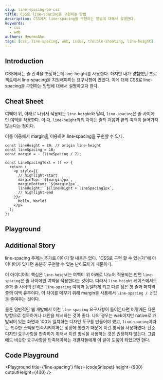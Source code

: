 ```yaml
---
slug: line-spacing-on-css
title: CSS로 line-spacing을 구현하는 방법
description: CSS에서 line-spacing을 구현하는 방법에 대해서 설명한다.
keywords:
  - css
  - web
authors: HyunmoAhn
tags: [css, line-spacing, web, issue, trouble-shooting, line-height]
---
```


## Introduction

CSS에서는 줄 간격을 조정하는데 line-height를 사용한다. 하지만 내가 경험했던 프로젝트에서 line-spacing을 지원해야하는 요구사항이 있었다.
이에 대해 CSS로 line-spacing을 구현하는 방법에 대해서 설명하고자 한다.


<LinePaddingExample />

## Cheat Sheet

여백이 위, 아래로 나눠서 적용되는 `line-height`와 달리, `line-spacing`은 줄 사이에만 여백을 적용한다.
이 때, `line-height`와의 차이는 줄의 처음과 끝의 여백이 들어가지 않는다는 점이다.

이를 이용해서 margin을 이용하여 line-spacing을 구현할 수 있다.

```tsx
const lineHeight = 20; // origin line-height
const lineSpacing = 10;
const margin = - (lineSpacing / 2);

const LineSpacingText = () => {
  return (
    <p style={{
      // highlight-start
      marginTop: `${margin}px`,
      marginBottom: `${margin}px`,
      lineHeight: `${lineHeight + lineSpacing}px`,
      // highlight-end
    }}>
      Hello, World!
    </p>
  );
};
```


## Playground
<LinePlayground />

<!--truncate-->

## Additional Story

line-spacing 주제는 추가로 이야기 할 내용은 없다. "CSS로 구현 할 수 있는가"에 아이디어가 있다면 충분히 구현할 수 있는 난이도이기 때문이다.

이 아이디어의 핵심은 `line-height`는 여백이 위 아래로 나누어 적용되는 반면 `line-spacing`은 줄 사이에만 여백을 적용한다는 것이다.
따라서 `line-height` 케이스에서도 줄과 줄 사이의 간격은 `line-spacing` 여백과 동일하게 되고 다른 점은 첫 줄과 마지막 줄의 여백 유무이다.
이 차이를 메꾸기 위해 margin을 사용해서 `line-spacing / 2` 값을 줄여주는 것이다.

물론 일반적인 웹 개발에서 이런 `line-spacing` 요구사항이 들어온다면 어떻게든 다른 방향으로 설득하거나 대안을 제시하는 것이 좋다.
나의 경우는 web이지만 native로 개발되어 있는 화면과 100% 일치하는 디자인 도구를 만들어야 했고, `line-spacing`이라는 특수한 스펙을 만족시켜야하는 상황에 놓였기 때문에 이런 방식을 사용하였다.
단순 디자인 요구사항을 만족하기 위해서 이런 방식을 사용하는 것은 권장하지 않는다. 그럼에도 비슷한 요구사항을 만족해야하는 개발자들에게 이 글이 도움이 되었으면 한다.



## Code Playground

<Playground title={'line-spacing'} files={codeSnippet} height={900} outputHeight={400} />
